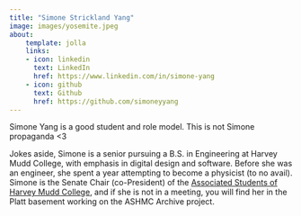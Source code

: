 ```yaml
---
title: "Simone Strickland Yang"
image: images/yosemite.jpeg
about:
    template: jolla
    links:
    - icon: linkedin
      text: LinkedIn
      href: https://www.linkedin.com/in/simone-yang
    - icon: github
      text: Github
      href: https://github.com/simoneyyang
---
```


Simone Yang is a good student and role model. This is not Simone propaganda <3

Jokes aside, Simone is a senior pursuing a B.S. in Engineering at Harvey Mudd College, with emphasis in digital design and software. Before she was an engineer, she spent a year attempting to become a physicist (to no avail). Simone is the Senate Chair (co-President) of the [Associated Students of Harvey Mudd College](https://www.hmc.edu/ashmc), and if she is not in a meeting, you will find her in the Platt basement working on the ASHMC Archive project. 